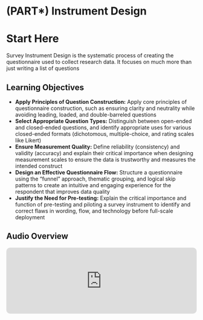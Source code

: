 # (PART\*) Instrument Design {-}

# Start Here {-}

Survey Instrument Design is the systematic process of creating the questionnaire used to collect research data. It focuses on much more than just writing a list of questions

## Learning Objectives {-}

*  **Apply Principles of Question Construction:** Apply core principles of questionnaire construction, such as ensuring clarity and neutrality while avoiding leading, loaded, and double-barreled questions
*  **Select Appropriate Question Types:** Distinguish between open-ended and closed-ended questions, and identify appropriate uses for various closed-ended formats (dichotomous, multiple-choice, and rating scales like Likert)
*  **Ensure Measurement Quality:** Define reliability (consistency) and validity (accuracy) and explain their critical importance when designing measurement scales to ensure the data is trustworthy and measures the intended construct
*  **Design an Effective Questionnaire Flow:** Structure a questionnaire using the "funnel" approach, thematic grouping, and logical skip patterns to create an intuitive and engaging experience for the respondent that improves data quality
*  **Justify the Need for Pre-testing:** Explain the critical importance and function of pre-testing and piloting a survey instrument to identify and correct flaws in wording, flow, and technology before full-scale deployment

<div class="section level2 unnumbered">
  <h2 class="no-stick"><strong>Audio Overview</strong></h2>
  <center>
    <iframe allow="autoplay *; encrypted-media *; fullscreen *; clipboard-write" frameborder="0" height="175" style="width:100%;max-width:660px;overflow:hidden;border-radius:10px;" sandbox="allow-forms allow-popups allow-same-origin allow-scripts allow-storage-access-by-user-activation allow-top-navigation-by-user-activation" src="https://embed.podcasts.apple.com/us/podcast/sr-instrument-design/id1780125002?i=1000718486907"></iframe>
  </center>
</div>